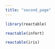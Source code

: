 ```yaml
---
title: "second_page"
---
```



```r
library(reactable)
```

```r
reactable(infert)
```


```r
reactable(iris)
```
